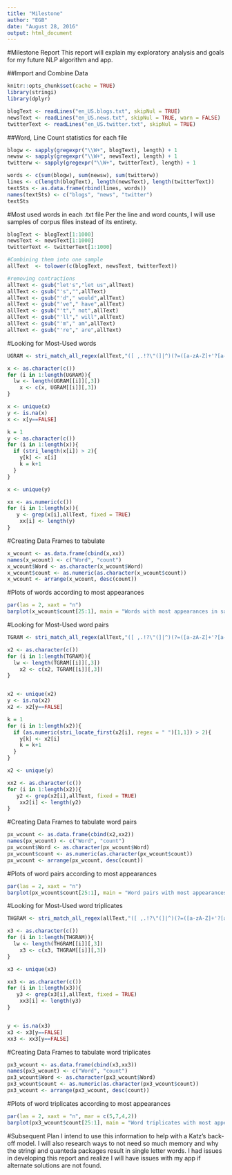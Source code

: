 ---
title: "Milestone"
author: "EGB"
date: "August 28, 2016"
output: html_document
---

#Milestone Report
This report will explain my exploratory analysis and goals for my future NLP algorithm and app.

##Import and Combine Data

```{r, warning=FALSE, results='hide'}
knitr::opts_chunk$set(cache = TRUE)
library(stringi)
library(dplyr)

blogText <- readLines("en_US.blogs.txt", skipNul = TRUE)
newsText <- readLines("en_US.news.txt", skipNul = TRUE, warn = FALSE)
twitterText <- readLines("en_US.twitter.txt", skipNul = TRUE)
```

##Word, Line Count statistics for each file

```{r}

blogw <- sapply(gregexpr("\\W+", blogText), length) + 1
newsw <- sapply(gregexpr("\\W+", newsText), length) + 1
twitterw <- sapply(gregexpr("\\W+", twitterText), length) + 1

words <- c(sum(blogw), sum(newsw), sum(twitterw))
lines <- c(length(blogText), length(newsText), length(twitterText))
textSts <- as.data.frame(rbind(lines, words))
names(textSts) <- c("blogs", "news", "twitter")
textSts
```

#Most used words in each .txt file
Per the line and word counts, I will use samples of corpus files instead of its entirety.

```{r results='hide'}

blogText <- blogText[1:1000]
newsText <- newsText[1:1000]
twitterText <- twitterText[1:1000]

#Combining them into one sample
allText  <- tolower(c(blogText, newsText, twitterText))

#removing contractions
allText <- gsub("let's","let us",allText)
allText <- gsub("'s","",allText)
allText <- gsub("'d"," would",allText)
allText <- gsub("'ve"," have",allText)
allText <- gsub("'t"," not",allText)
allText <- gsub("'ll"," will",allText)
allText <- gsub("'m"," am",allText)
allText <- gsub("'re"," are",allText)
```

#Looking for Most-Used words

```{r}

UGRAM <- stri_match_all_regex(allText,"([ ,.!?\"(]|^)(?=([a-zA-Z]+'?[a-zA-Z]*))")

x <- as.character(c())
for (i in 1:length(UGRAM)){
  lw <- length(UGRAM[[i]][,3])
    x <- c(x, UGRAM[[i]][,3])
}  

x <- unique(x)
y <- is.na(x)
x <- x[y==FALSE]

k = 1
y <- as.character(c())
for (i in 1:length(x)){
  if (stri_length(x[i]) > 2){
    y[k] <- x[i]
    k = k+1
  }
}

x <- unique(y)

xx <- as.numeric(c())
for (i in 1:length(x)){ 
   y <- grep(x[i],allText, fixed = TRUE)
    xx[i] <- length(y)
}

```

#Creating Data Frames to tabulate

```{r}

x_wcount <- as.data.frame(cbind(x,xx))
names(x_wcount) <- c("Word", "count")
x_wcount$Word <- as.character(x_wcount$Word)
x_wcount$count <- as.numeric(as.character(x_wcount$count))
x_wcount <- arrange(x_wcount, desc(count))

```

#Plots of words according to most appearances

```{r, echo=FALSE}

par(las = 2, xaxt = "n")
barplot(x_wcount$count[25:1], main = "Words with most appearances in sample", col = "navy", horiz = TRUE, names.arg=x_wcount$Word[25:1])
```

#Looking for Most-Used word pairs

```{r}
TGRAM <- stri_match_all_regex(allText,"([ ,.!?\"(]|^)(?=([a-zA-Z]+'?[a-zA-Z]* [a-zA-Z]+'?[a-zA-Z]*))")

x2 <- as.character(c())
for (i in 1:length(TGRAM)){
  lw <- length(TGRAM[[i]][,3])
    x2 <- c(x2, TGRAM[[i]][,3])
}  


x2 <- unique(x2)
y <- is.na(x2)
x2 <- x2[y==FALSE]

k = 1
for (i in 1:length(x2)){
  if (as.numeric(stri_locate_first(x2[i], regex = " ")[1,1]) > 2){
    y[k] <- x2[i]
    k = k+1
  }
}

x2 <- unique(y)

xx2 <- as.character(c())
for (i in 1:length(x2)){ 
   y2 <- grep(x2[i],allText, fixed = TRUE)
    xx2[i] <- length(y2)
}

```

#Creating Data Frames to tabulate word pairs

```{r}
px_wcount <- as.data.frame(cbind(x2,xx2))
names(px_wcount) <- c("Word", "count")
px_wcount$Word <- as.character(px_wcount$Word)
px_wcount$count <- as.numeric(as.character(px_wcount$count))
px_wcount <- arrange(px_wcount, desc(count))
```

#Plots of word pairs according to most appearances

```{r, echo=FALSE}

par(las = 2, xaxt = "n")
barplot(px_wcount$count[25:1], main = "Word pairs with most appearances in sample", col = "green", horiz = TRUE, names.arg=px_wcount$Word[25:1])
```

#Looking for Most-Used word triplicates

```{r}
THGRAM <- stri_match_all_regex(allText,"([ ,.!?\"(]|^)(?=([a-zA-Z]+'?[a-zA-Z]* [a-zA-Z]+'?[a-zA-Z]* [a-zA-Z]+'?[a-zA-Z]*))")

x3 <- as.character(c())
for (i in 1:length(THGRAM)){
  lw <- length(THGRAM[[i]][,3])
    x3 <- c(x3, THGRAM[[i]][,3])
}  

x3 <- unique(x3)

xx3 <- as.character(c())
for (i in 1:length(x3)){ 
   y3 <- grep(x3[i],allText, fixed = TRUE)
    xx3[i] <- length(y3)
}


y <- is.na(x3)
x3 <- x3[y==FALSE]
xx3 <- xx3[y==FALSE]

```

#Creating Data Frames to tabulate word triplicates

```{r}
px3_wcount <- as.data.frame(cbind(x3,xx3))
names(px3_wcount) <- c("Word", "count")
px3_wcount$Word <- as.character(px3_wcount$Word)
px3_wcount$count <- as.numeric(as.character(px3_wcount$count))
px3_wcount <- arrange(px3_wcount, desc(count))
```

#Plots of word triplicates according to most appearances

```{r, echo=FALSE}

par(las = 2, xaxt = "n", mar = c(5,7,4,2))
barplot(px3_wcount$count[25:1], main = "Word triplicates with most appearances in sample", col = "magenta", horiz = TRUE, names.arg=px3_wcount$Word[25:1])
```

#Subsequent Plan
I intend to use this information to help with a Katz's back-off model.  I will also research ways to not need so much memory and why the stringi and quanteda packages result in single letter words.  I had issues in developing this report and realize I will have issues with my app if alternate solutions are not found.

